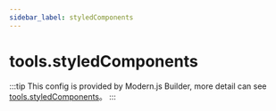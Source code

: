 ```yaml
---
sidebar_label: styledComponents
---
```


# tools.styledComponents

:::tip
This config is provided by Modern.js Builder, more detail can see [tools.styledComponents](https://modernjs.dev/builder/en/api/config-tools.html#toolsstyledcomponents)。
:::


<Main />
